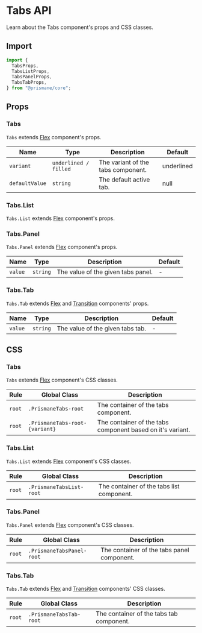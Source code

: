 # Tabs API

Learn about the Tabs component's props and CSS classes.

## Import

```js
import {
  TabsProps,
  TabsListProps,
  TabsPanelProps,
  TabsTabProps,
} from "@prismane/core";
```

## Props

### Tabs

`Tabs` extends [Flex](/docs/components-api/flex-api) component's props.

| Name           | Type                  | Description                        | Default    |
| -------------- | --------------------- | ---------------------------------- | ---------- |
| `variant`      | `underlined / filled` | The variant of the tabs component. | underlined |
| `defaultValue` | `string`              | The default active tab.            | null       |

### Tabs.List

`Tabs.List` extends [Flex](/docs/components-api/flex-api) component's props.

### Tabs.Panel

`Tabs.Panel` extends [Flex](/docs/components-api/flex-api) component's props.

| Name    | Type     | Description                        | Default |
| ------- | -------- | ---------------------------------- | ------- |
| `value` | `string` | The value of the given tabs panel. | -       |

### Tabs.Tab

`Tabs.Tab` extends [Flex](/docs/components-api/flex-api) and [Transition](/docs/components-api/transition-api) components' props.

| Name    | Type     | Description                      | Default |
| ------- | -------- | -------------------------------- | ------- |
| `value` | `string` | The value of the given tabs tab. | -       |

## CSS

### Tabs

`Tabs` extends [Flex](/docs/components-api/flex-api) component's CSS classes.

| Rule   | Global Class                   | Description                                                |
| ------ | ------------------------------ | ---------------------------------------------------------- |
| `root` | `.PrismaneTabs-root`           | The container of the tabs component.                       |
| `root` | `.PrismaneTabs-root-{variant}` | The container of the tabs component based on it's variant. |

### Tabs.List

`Tabs.List` extends [Flex](/docs/components-api/flex-api) component's CSS classes.

| Rule   | Global Class             | Description                               |
| ------ | ------------------------ | ----------------------------------------- |
| `root` | `.PrismaneTabsList-root` | The container of the tabs list component. |

### Tabs.Panel

`Tabs.Panel` extends [Flex](/docs/components-api/flex-api) component's CSS classes.

| Rule   | Global Class              | Description                                |
| ------ | ------------------------- | ------------------------------------------ |
| `root` | `.PrismaneTabsPanel-root` | The container of the tabs panel component. |

### Tabs.Tab

`Tabs.Tab` extends [Flex](/docs/components-api/flex-api) and [Transition](/docs/components-api/transition-api) components' CSS classes.

| Rule   | Global Class            | Description                              |
| ------ | ----------------------- | ---------------------------------------- |
| `root` | `.PrismaneTabsTab-root` | The container of the tabs tab component. |
